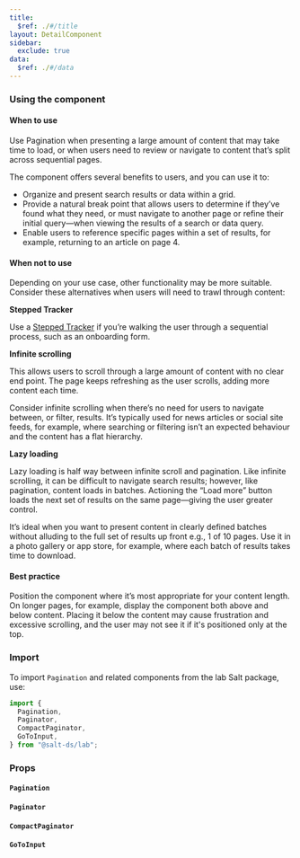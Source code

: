 ```yaml
---
title:
  $ref: ./#/title
layout: DetailComponent
sidebar:
  exclude: true
data:
  $ref: ./#/data
---
```


### Using the component

#### When to use

Use Pagination when presenting a large amount of content that may take time to load, or when users need to review or navigate to content that’s split across sequential pages.

The component offers several benefits to users, and you can use it to:

- Organize and present search results or data within a grid.
- Provide a natural break point that allows users to determine if they’ve found what they need, or must navigate to another page or refine their initial query—when viewing the results of a search or data query.
- Enable users to reference specific pages within a set of results, for example, returning to an article on page 4.

#### When not to use

Depending on your use case, other functionality may be more suitable. Consider these alternatives when users will need to trawl through content:

**Stepped Tracker**

Use a [Stepped Tracker](../stepped-tracker/index) if you’re walking the user through a sequential process, such as an onboarding form.

**Infinite scrolling**

This allows users to scroll through a large amount of content with no clear end point. The page keeps refreshing as the user scrolls, adding more content each time.

Consider infinite scrolling when there’s no need for users to navigate between, or filter, results. It’s typically used for news articles or social site feeds, for example, where searching or filtering isn’t an expected behaviour and the content has a flat hierarchy.

**Lazy loading**

Lazy loading is half way between infinite scroll and pagination. Like infinite scrolling, it can be difficult to navigate search results; however, like pagination, content loads in batches. Actioning the “Load more” button loads the next set of results on the same page—giving the user greater control.

It’s ideal when you want to present content in clearly defined batches without alluding to the full set of results up front e.g., 1 of 10 pages. Use it in a photo gallery or app store, for example, where each batch of results takes time to download.

#### Best practice

Position the component where it’s most appropriate for your content length. On longer pages, for example, display the component both above and below content. Placing it below the content may cause frustration and excessive scrolling, and the user may not see it if it's positioned only at the top.

### Import

To import `Pagination` and related components from the lab Salt package, use:

```js
import {
  Pagination,
  Paginator,
  CompactPaginator,
  GoToInput,
} from "@salt-ds/lab";
```

### Props

#### `Pagination`

<PropsTable packageName="lab" componentName="Pagination" />

#### `Paginator`

<PropsTable packageName="lab" componentName="Paginator" />

#### `CompactPaginator`

<PropsTable packageName="lab" componentName="CompactPaginator" />

#### `GoToInput`

<PropsTable packageName="lab" componentName="GoToInput" />
